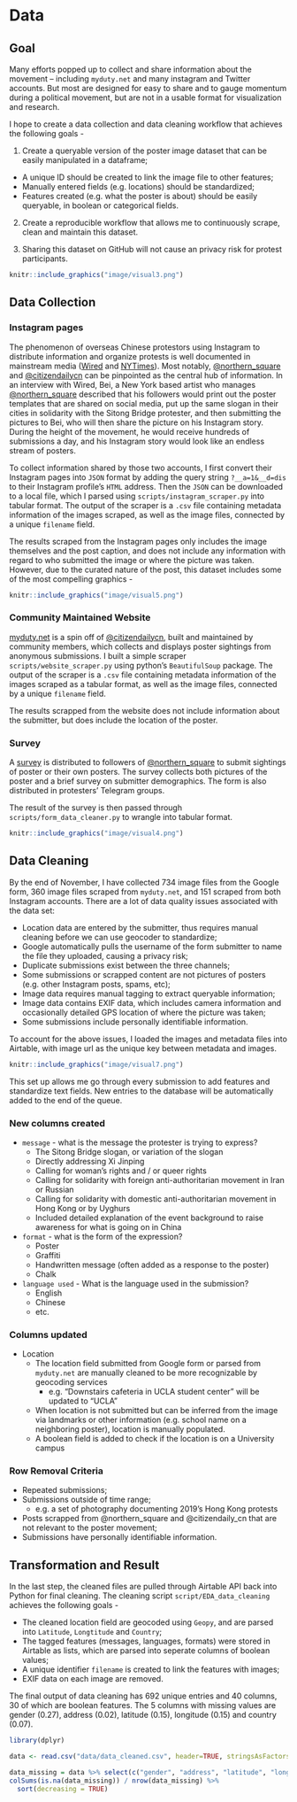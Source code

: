 # Data 
## Goal
Many efforts popped up to collect and share information about the movement -- including `myduty.net` and many instagram and Twitter accounts. But most are designed for easy to share and to gauge momentum during a political movement, but are not in a usable format for visualization and research.

I hope to create a data collection and data cleaning workflow that achieves the following goals -

1) Create a queryable version of the poster image dataset that can be easily manipulated in a dataframe;

  - A unique ID should be created to link the image file to other features;
  - Manually entered fields (e.g. locations) should be standardized;
  - Features created (e.g. what the poster is about) should be easily queryable, in boolean or categorical fields.
  
2) Create a reproducible workflow that allows me to continuously scrape, clean and maintain this dataset.

3) Sharing this dataset on GitHub will not cause an privacy risk for protest participants.

```r
knitr::include_graphics("image/visual3.png")
```

## Data Collection
### Instagram pages
The phenomenon of overseas Chinese protestors using Instagram to distribute information and organize protests is well documented in mainstream media ([Wired](Instagram accounts that have been considered central information hubs for the protest) and [NYTimes](https://www.nytimes.com/2022/10/24/business/xi-jinping-protests.html)). Most notably, [@northern_square](https://www.instagram.com/northern_square/) and [@citizendailycn](https://www.instagram.com/citizensdailycn/?hl=en) can be pinpointed as the central hub of information. In an interview with Wired, Bei, a New York based artist who manages [@northern_square](https://www.instagram.com/northern_square/) described that his followers would print out the poster templates that are shared on social media, put up the same slogan in their cities in solidarity with the Sitong Bridge protester, and then submitting the pictures to Bei, who will then share the picture on his Instagram story. During the height of the movement, he would receive hundreds of submissions a day, and his Instagram story would look like an endless stream of posters.

To collect information shared by those two accounts, I first convert their Instagram pages into `JSON` format by adding the query string `?__a=1&__d=dis` to their Instagram profile's `HTML` address. Then the `JSON` can be downloaded to a local file, which I parsed using `scripts/instagram_scraper.py` into tabular format. The output of the scraper is a `.csv` file containing metadata information of the images scraped, as well as the image files, connected by a unique `filename` field.

The results scraped from the Instagram pages only includes the image themselves and the post caption, and does not include any information with regard to who submitted the image or where the picture was taken. However, due to the curated nature of the post, this dataset includes some of the most compelling graphics -

```r
knitr::include_graphics("image/visual5.png")
```

### Community Maintained Website
[myduty.net](myduty.net) is a spin off of [@citizendailycn](https://www.instagram.com/citizensdailycn/?hl=en), built and maintained by community members, which collects and displays poster sightings from anonymous submissions. I built a simple scraper `scripts/website_scraper.py` using python's `BeautifulSoup` package. The output of the scraper is a `.csv` file containing metadata information of the images scraped as a tabular format, as well as the image files, connected by a unique `filename` field.

The results scrapped from the website does not include information about the submitter, but does include the location of the poster. 

### Survey
A [survey](https://forms.gle/qTX1Gcv4DTtnapjH8) is distributed to followers of [@northern_square](https://www.instagram.com/northern_square/) to submit sightings of poster or their own posters. The survey collects both pictures of the poster and a brief survey on submitter demographics. The form is also distributed in protesters' Telegram groups. 

The result of the survey is then passed through `scripts/form_data_cleaner.py` to wrangle into tabular format. 

```r
knitr::include_graphics("image/visual4.png")
```


## Data Cleaning

By the end of November, I have collected 734 image files from the Google form, 360 image files scraped from `myduty.net`, and 151 scraped from both Instagram accounts. There are a lot of data quality issues associated with the data set:

- Location data are entered by the submitter, thus requires manual cleaning before we can use geocoder to standardize;
- Google automatically pulls the username of the form submitter to name the file they uploaded, causing a privacy risk; 
- Duplicate submissions exist between the three channels;
- Some submissions or scrapped content are not pictures of posters (e.g. other Instagram posts, spams, etc);
- Image data requires manual tagging to extract queryable information;
- Image data contains EXIF data, which includes camera information and occasionally detailed GPS location of where the picture was taken;
- Some submissions include personally identifiable information.

To account for the above issues, I loaded the images and metadata files into Airtable, with image url as the unique key between metadata and images.

```r
knitr::include_graphics("image/visual7.png")
```

This set up allows me go through every submission to add features and standardize text fields. New entries to the database will be automatically added to the end of the queue.

### New columns created

- `message` - what is the message the protester is trying to express?
	- The Sitong Bridge slogan, or variation of the slogan
	- Directly addressing Xi Jinping
	- Calling for woman's rights and / or queer rights 
	- Calling for solidarity with foreign anti-authoritarian movement in Iran or Russian
	- Calling for solidarity with domestic anti-authoritarian movement in Hong Kong or by Uyghurs
	- Included detailed explanation of the event background to raise awareness for what is going on in China

- `format` - what is the form of the expression? 
  - Poster
  - Graffiti
  - Handwritten message (often added as a response to the poster)
  - Chalk

- `language used` - What is the language used in the submission?
  - English
  - Chinese
  - etc.
  
### Columns updated
- Location
  - The location field submitted from Google form or parsed from `myduty.net` are manually cleaned to be more recognizable by geocoding services
    - e.g. "Downstairs cafeteria in UCLA student center" will be updated to "UCLA"
  - When location is not submitted but can be inferred from the image via landmarks or other information (e.g. school name on a neighboring poster), location is manually populated.
  - A boolean field is added to check if the location is on a University campus

### Row Removal Criteria
- Repeated submissions;
- Submissions outside of time range;
  - e.g. a set of photography documenting 2019's Hong Kong protests
- Posts scrapped from @northern_square and @citizendaily_cn that are not relevant to the poster movement;
- Submissions have personally identifiable information.

## Transformation and Result

In the last step, the cleaned files are pulled through Airtable API back into Python for final cleaning. The cleaning script `script/EDA_data_cleaning` achieves the following goals -

- The cleaned location field are geocoded using `Geopy`, and are parsed into `Latitude`, `Longtitude` and `Country`;
- The tagged features (messages, languages, formats) were stored in Airtable as lists, which are parsed into seperate columns of boolean values;
- A unique identifier `filename` is created to link the features with images;
- EXIF data on each image are removed.

The final output of data cleaning has 692 unique entries and 40 columns, 30 of which are boolean features. The 5 columns with missing values are gender (0.27), address (0.02), latitude (0.15), longitude (0.15) and country (0.07).

```r
library(dplyr)

data <- read.csv("data/data_cleaned.csv", header=TRUE, stringsAsFactors=FALSE, na.strings=c("","NA"))

data_missing = data %>% select(c("gender", "address", "latitude", "longitude", "country"))
colSums(is.na(data_missing)) / nrow(data_missing) %>%
  sort(decreasing = TRUE)
```

